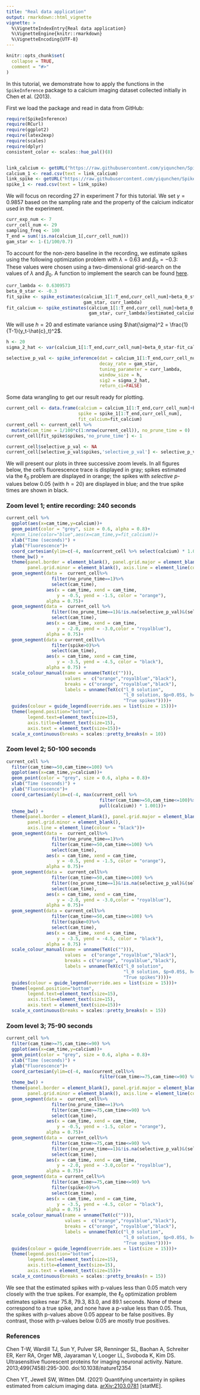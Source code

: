 ```yaml
---
title: "Real data application"
output: rmarkdown::html_vignette
vignette: >
  %\VignetteIndexEntry{Real data application}
  %\VignetteEngine{knitr::rmarkdown}
  %\VignetteEncoding{UTF-8}
---
```

```r
knitr::opts_chunk$set(
  collapse = TRUE,
  comment = "#>"
)
```

In this tutorial, we demonstrate how to apply the functions in the `SpikeInference` package to a calcium imaging dataset collected initially in Chen et al. (2013). 

First we load the package and read in data from GitHub:
```r
require(SpikeInference)
require(RCurl)
require(ggplot2)
require(latex2exp)
require(scales)
require(dplyr)
consistent_color <- scales::hue_pal()(8)


link_calcium <- getURL("https://raw.githubusercontent.com/yiqunchen/SpikeInference-experiments/main/input_files/7.train.calcium.csv")
calcium_1 <- read.csv(text = link_calcium)
link_spike <- getURL("https://raw.githubusercontent.com/yiqunchen/SpikeInference-experiments/main/input_files/7.train.spikes.csv")
spike_1 <- read.csv(text = link_spike)
```

We will focus on recording 27 in experiment 7 for this tutorial. We set $\gamma=0.9857$ based on the sampling rate and the property of the calcium indicator used in the experiment.
```r
curr_exp_num <- 7
curr_cell_num <- 29
sampling_freq <- 100
T_end = sum(!is.na(calcium_1[,curr_cell_num]))
gam_star <- 1-(1/100/0.7)
```

To account for the non-zero baseline in the recording, we estimate spikes using the following optimization problem with $\lambda = 0.63$ and $\beta_0 = -0.3$:
 \begin{equation}
 \text{minimize}_{c_1,...,c_T\geq 0} \left\{\frac{1}{2}\sum_{t=1}^T ( y_t - c_t + \beta_0)^2 + \lambda \sum_{t=2}^T 
 1(c_t \neq \gamma c_{t-1}) \right\}.
\end{equation} 
These values were chosen using a two-dimensional grid-search on the values of $\lambda$ and $\beta_0$. A function to implement the search can be found [here](https://github.com/yiqunchen/SpikeInference-experiments/blob/main/2d_tuning_param_ell_0.R).

```r
curr_lambda <- 0.6309573
beta_0_star <- -0.3
fit_spike <- spike_estimates(calcium_1[1:T_end,curr_cell_num]+beta_0_star,
                             gam_star, curr_lambda)
fit_calcium <- spike_estimates(calcium_1[1:T_end,curr_cell_num]+beta_0_star,
                               gam_star, curr_lambda)$estimated_calcium
```

We will use $h=20$ and estimate variance using $\hat{\sigma}^2 = \frac{1}{T-1}(y_t-\hat{c}_t)^2$.

```r
h <- 20
sigma_2_hat <- var(calcium_1[1:T_end,curr_cell_num]+beta_0_star-fit_calcium)

selective_p_val <- spike_inference(dat = calcium_1[1:T_end,curr_cell_num]+beta_0_star, 
                                   decay_rate = gam_star,
                                   tuning_parameter = curr_lambda, 
                                   window_size = h,
                                   sig2 = sigma_2_hat, 
                                   return_ci=FALSE)

```

Some data wrangling to get our result ready for plotting.
```r
current_cell <- data.frame(calcium = calcium_1[1:T_end,curr_cell_num]+beta_0_star, 
                           spike = spike_1[1:T_end,curr_cell_num],
                           fit_calcium=fit_calcium) 
current_cell <- current_cell %>% 
  mutate(cam_time = 1/100*c(1:nrow(current_cell)), no_prune_time = 0) 
current_cell[fit_spike$spikes,'no_prune_time'] <- 1

current_cell$selective_p_val <- NA
current_cell[selective_p_val$spikes,'selective_p_val'] <- selective_p_val$pvals
```

We will present our plots in three successive zoom levels. In all figures below, the cell's fluorescence trace is displayed in gray; spikes estimated via the $\ell_0$ problem are displayed in orange; the spikes with *selective* $p$-values below $0.05$ (with $h=20$) are displayed in blue; and the true spike times are shown in black.

### Zoom level 1; entire recording: 240 seconds
```r
current_cell %>%
  ggplot(aes(x=cam_time,y=calcium))+
  geom_point(color = "grey", size = 0.6, alpha = 0.8)+
  #geom_line(color="blue",aes(x=cam_time,y=fit_calcium))+
  xlab("Time (seconds)") +
  ylab("Fluorescence")+
  coord_cartesian(ylim=c(-4, max(current_cell %>% select(calcium) * 1.001)))+
  theme_bw() + 
  theme(panel.border = element_blank(), panel.grid.major = element_blank(),
        panel.grid.minor = element_blank(), axis.line = element_line(colour = "black"))+
  geom_segment(data =  current_cell%>%
                 filter(no_prune_time==1)%>%
                 select(cam_time), 
               aes(x = cam_time, xend = cam_time,
                   y = -0.5, yend = -1.5, color = "orange"),
               alpha = 0.75)+
  geom_segment(data =  current_cell %>%
                 filter((no_prune_time==1)&!is.na(selective_p_val)&(selective_p_val<=0.05))%>%
                 select(cam_time), 
               aes(x = cam_time, xend = cam_time,
                   y = -2.0, yend = -3.0,color = "royalblue"),
               alpha = 0.75)+
  geom_segment(data = current_cell%>%
                 filter(spike>0)%>%
                 select(cam_time), 
               aes(x = cam_time, xend = cam_time,
                   y = -3.5, yend = -4.5, color = "black"),
               alpha = 0.75) +
  scale_colour_manual(name = unname(TeX(c(""))),
                      values =  c("orange","royalblue","black"),
                      breaks = c("orange", "royalblue","black"),
                      labels = unname(TeX(c("l_0 solution",
                                            "l_0 solution, $p<0.05$, h=20",
                                            "True spikes"))))+
  guides(colour = guide_legend(override.aes = list(size = 15)))+
  theme(legend.position="bottom",
        legend.text=element_text(size=15),
        axis.title=element_text(size=15),
        axis.text = element_text(size=15))+
  scale_x_continuous(breaks = scales::pretty_breaks(n = 10))

```

### Zoom level 2; 50-100 seconds
```r
current_cell %>%
  filter(cam_time>=50,cam_time<=100) %>%
  ggplot(aes(x=cam_time,y=calcium))+
  geom_point(color = "grey", size = 0.6, alpha = 0.8)+
  xlab("Time (seconds)") +
  ylab("Fluorescence")+
  coord_cartesian(ylim=c(-4, max(current_cell %>%
                                   filter(cam_time>=50,cam_time<=100)%>%
                                   pull(calcium)) * 1.001))+
  theme_bw() + 
  theme(panel.border = element_blank(), panel.grid.major = element_blank(),
        panel.grid.minor = element_blank(), 
        axis.line = element_line(colour = "black"))+
  geom_segment(data =  current_cell%>%
                 filter(no_prune_time==1)%>%
                 filter(cam_time>=50,cam_time<=100) %>%
                 select(cam_time), 
               aes(x = cam_time, xend = cam_time,
                   y = -0.5, yend = -1.5, color = "orange"),
               alpha = 0.75)+
  geom_segment(data =  current_cell%>%
                 filter(cam_time>=50,cam_time<=100) %>%
                 filter((no_prune_time==1)&!is.na(selective_p_val)&(selective_p_val<=0.05))%>%
                 select(cam_time), 
               aes(x = cam_time, xend = cam_time,
                   y = -2.0, yend = -3.0,color = "royalblue"),
               alpha = 0.75)+
  geom_segment(data = current_cell%>%
                 filter(cam_time>=50,cam_time<=100) %>%
                 filter(spike>0)%>%
                 select(cam_time), 
               aes(x = cam_time, xend = cam_time,
                   y = -3.5, yend = -4.5, color = "black"),
               alpha = 0.75) +
  scale_colour_manual(name = unname(TeX(c(""))),
                      values =  c("orange","royalblue","black"),
                      breaks = c("orange", "royalblue","black"),
                      labels = unname(TeX(c("l_0 solution",
                                            "l_0 solution, $p<0.05$, h=20",
                                            "True spikes"))))+
  guides(colour = guide_legend(override.aes = list(size = 15)))+
  theme(legend.position="bottom",
        legend.text=element_text(size=15),
        axis.title=element_text(size=15),
        axis.text = element_text(size=15))+
  scale_x_continuous(breaks = scales::pretty_breaks(n = 15))
```

### Zoom level 3; 75-90 seconds
```r
current_cell %>%
  filter(cam_time>=75,cam_time<=90) %>%
  ggplot(aes(x=cam_time,y=calcium))+
  geom_point(color = "grey", size = 0.6, alpha = 0.8)+
  xlab("Time (seconds)") +
  ylab("Fluorescence")+
  coord_cartesian(ylim=c(-4, max(current_cell%>%
                                   filter(cam_time>=75,cam_time<=90) %>%select(calcium) * 1.001)))+
  theme_bw() + 
  theme(panel.border = element_blank(), panel.grid.major = element_blank(),
        panel.grid.minor = element_blank(), axis.line = element_line(colour = "black"))+
  geom_segment(data =  current_cell%>%
                 filter(no_prune_time==1)%>%
                 filter(cam_time>=75,cam_time<=90) %>%
                 select(cam_time), 
               aes(x = cam_time, xend = cam_time,
                   y = -0.5, yend = -1.5, color = "orange"),
               alpha = 0.75)+
  geom_segment(data =  current_cell%>%
                 filter(cam_time>=75,cam_time<=90) %>%
                 filter((no_prune_time==1)&!is.na(selective_p_val)&(selective_p_val<=0.05))%>%
                 select(cam_time), 
               aes(x = cam_time, xend = cam_time,
                   y = -2.0, yend = -3.0,color = "royalblue"),
               alpha = 0.75)+
  geom_segment(data = current_cell%>%
                 filter(cam_time>=75,cam_time<=90) %>%
                 filter(spike>0)%>%
                 select(cam_time), 
               aes(x = cam_time, xend = cam_time,
                   y = -3.5, yend = -4.5, color = "black"),
               alpha = 0.75) +
  scale_colour_manual(name = unname(TeX(c(""))),
                      values =  c("orange","royalblue","black"),
                      breaks = c("orange", "royalblue","black"),
                      labels = unname(TeX(c("l_0 solution",
                                            "l_0 solution, $p<0.05$, h=20",
                                            "True spikes"))))+
  guides(colour = guide_legend(override.aes = list(size = 15)))+
  theme(legend.position="bottom",
        legend.text=element_text(size=15),
        axis.title=element_text(size=15),
        axis.text = element_text(size=15))+
  scale_x_continuous(breaks = scales::pretty_breaks(n = 15))
```

We see that the estimated spikes with p-values less than 0.05 match very closely with the
true spikes. For example, the $\ell_0$ optimization problem estimates spikes near 75.8, 79.3, 83.0, and 89.1 seconds. None of these correspond to a true spike, and none have a p-value less than 0.05. Thus, the spikes with p-values above 0.05 appear to be false positives. By contrast, those with p-values below 0.05 are mostly true positives. 

### References

Chen T-W, Wardill TJ, Sun Y, Pulver SR, Renninger SL, Baohan A, Schreiter ER, Kerr RA, Orger MB, Jayaraman V, Looger LL, Svoboda K, Kim DS. Ultrasensitive fluorescent proteins for imaging neuronal activity. Nature. 2013;499(7458):295-300. doi:10.1038/nature12354

Chen YT, Jewell SW, Witten DM. (2021) Quantifying uncertainty in spikes estimated from calcium imaging data. [arXiv:2103.0781](https://arxiv.org/abs/2103.07818) [statME].



